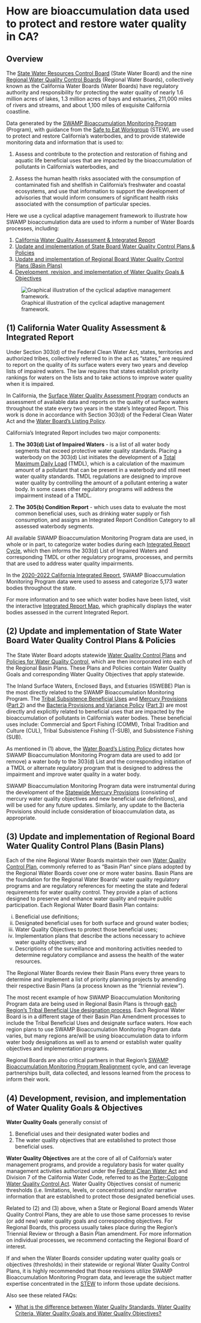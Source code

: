 # How are bioaccumulation data used to protect and restore water quality in CA?

## Overview

The [State Water Resources Control Board](https://www.waterboards.ca.gov/) (State Water Board) and the nine [Regional Water Quality Control Boards](https://www.waterboards.ca.gov/waterboards_map.html) (Regional Water Boards), collectively known as the California Water Boards (Water Boards) have regulatory authority and responsibility for protecting the water quality of nearly 1.6 million acres of lakes, 1.3 million acres of bays and estuaries, 211,000 miles of rivers and streams, and about 1,100 miles of exquisite California coastline. 

Data generated by the [SWAMP Bioaccumulation Monitoring Program](https://www.waterboards.ca.gov/water_issues/programs/swamp/bioaccumulation_monitoring.html) (Program), with guidance from the [Safe to Eat Workgroup](https://mywaterquality.ca.gov/monitoring_council/bioaccumulation_oversight_group/) (STEW), are used to protect and restore California's waterbodies, and to provide statewide monitoring data and information that is used to:

1.  Assess and contribute to the protection and restoration of fishing and aquatic life beneficial uses that are impacted by the bioaccumulation of pollutants in California's waterbodies, and

2.  Assess the human health risks associated with the consumption of contaminated fish and shellfish in California's freshwater and coastal ecosystems, and use that information to support the development of advisories that would inform consumers of significant health risks associated with the consumption of particular species.

Here we use a cyclical adaptive management framework to illustrate how SWAMP bioaccumulation data are used to inform a number of Water Boards processes, including: 

1.  [California Water Quality Assessment & Integrated Report](https://cawaterboarddatacenter.github.io/stew-faq/data-use-wq.html#california-water-quality-assessment-integrated-report)
2.  [Update and implementation of State Board Water Quality Control Plans & Policies](https://cawaterboarddatacenter.github.io/stew-faq/data-use-wq.html#update-and-implementation-of-state-water-board-water-quality-control-plans-policies)
3.  [Update and implementation of Regional Board Water Quality Control Plans (Basin Plans)](https://cawaterboarddatacenter.github.io/stew-faq/data-use-wq.html#update-and-implementation-of-regional-board-water-quality-control-plans-basin-plans)
4.  [Development, revision, and implementation of Water Quality Goals & Objectives](https://cawaterboarddatacenter.github.io/stew-faq/data-use-wq.html#development-revision-and-implementation-of-water-quality-goals-objectives)

![Graphical illustration of the cyclical adaptive management framework.](images/management-cycle.png){fig-alt="Graphical illustration of the cyclical adaptive management framework. Water Quality Objectives are at the center and are surrounded by five phases: monitor, assess, plan, implement, and adjust. Meaningful engagement with tribes and communities surrounds all phases. Example Water Boards processes are provided for each phase and are described in detail below."}

## (1) California Water Quality Assessment & Integrated Report

Under Section 303(d) of the Federal Clean Water Act, states, territories and authorized tribes, collectively referred to in the act as "states," are required to report on the quality of its surface waters every two years and develop lists of impaired waters. The law requires that states establish priority rankings for waters on the lists and to take actions to improve water quality when it is impaired.

In California, the [Surface Water Quality Assessment Program](https://www.waterboards.ca.gov/water_issues/programs/water_quality_assessment/) conducts an assessment of available data and reports on the quality of surface waters throughout the state every two years in the state's Integrated Report. This work is done in accordance with Section 303(d) of the Federal Clean Water Act and the [Water Board's Listing Policy](https://www.waterboards.ca.gov/water_issues/programs/tmdl/303d_listing.html). 

California's Integrated Report includes two major components:

1.  **The 303(d) List of Impaired Waters** - is a list of all water body segments that exceed protective water quality standards. Placing a waterbody on the 303(d) List initiates the development of a [Total Maximum Daily Load](https://www.waterboards.ca.gov/water_issues/programs/tmdl/) (TMDL), which is a calculation of the maximum amount of a pollutant that can be present in a waterbody and still meet water quality standards. TMDL regulations are designed to improve water quality by controlling the amount of a pollutant entering a water body. In some cases other regulatory programs will address the impairment instead of a TMDL.

2.  **The 305(b) Condition Report** - which uses data to evaluate the most common beneficial uses, such as drinking water supply or fish consumption, and assigns an Integrated Report Condition Category to all assessed waterbody segments. 

All available SWAMP Bioaccumulation Monitoring Program data are used, in whole or in part, to categorize water bodies during each [Integrated Report Cycle](https://www.waterboards.ca.gov/water_issues/programs/water_quality_assessment/integrated_report_cycles.html), which then informs the 303(d) List of Impaired Waters and corresponding TMDL or other regulatory programs, processes, and permits that are used to address water quality impairments. 

In the [2020-2022 California Integrated Report](https://www.waterboards.ca.gov/water_issues/programs/water_quality_assessment/2020_2022_integrated_report.html), SWAMP Bioaccumulation Monitoring Program data were used to assess and categorize 5,173 water bodies throughout the state.

For more information and to see which water bodies have been listed, visit the interactive [Integrated Report Map](https://gispublic.waterboards.ca.gov/portal/apps/webappviewer/index.html?id=6cca2a3a1815465599201266373cbb7b), which graphically displays the water bodies assessed in the current Integrated Report.

## (2) Update and implementation of State Water Board Water Quality Control Plans & Policies

The State Water Board adopts statewide [Water Quality Control Plans](https://www.waterboards.ca.gov/plans_policies/#plans) and [Policies for Water Quality Control](https://www.waterboards.ca.gov/plans_policies/#policies), which are then incorporated into each of the Regional Basin Plans. These Plans and Policies contain Water Quality Goals and corresponding Water Quality Objectives that apply statewide. 

The Inland Surface Waters, Enclosed Bays, and Estuaries (ISWEBE) Plan is the most directly related to the SWAMP Bioaccumulation Monitoring Program. The [Tribal Subsistence Beneficial Uses](https://www.waterboards.ca.gov/tribal_affairs/beneficial_uses.html) and [Mercury Provisions](https://www.waterboards.ca.gov/water_issues/programs/mercury/) ([Part 2](https://www.waterboards.ca.gov/water_issues/programs/mercury/docs/hg_prov_final.pdf)) and the [Bacteria Provisions and Variance Policy](https://www.waterboards.ca.gov/bacterialobjectives/) ([Part 3](https://www.waterboards.ca.gov/plans_policies/docs/bacteria.pdf)) are most directly and explicitly related to beneficial uses that are impacted by the bioaccumulation of pollutants in California's water bodies. These beneficial uses include: Commercial and Sport Fishing (COMM), Tribal Tradition and Culture (CUL), Tribal Subsistence Fishing (T-SUB), and Subsistence Fishing (SUB).

As mentioned in (1) above, the [Water Board's Listing Policy](https://www.waterboards.ca.gov/water_issues/programs/tmdl/303d_listing.html) dictates how SWAMP Bioaccumulation Monitoring Program data are used to add (or remove) a water body to the 303(d) List and the corresponding initiation of a TMDL or alternate regulatory program that is designed to address the impairment and improve water quality in a water body.  

SWAMP Bioaccumulation Monitoring Program data were instrumental during the development of the [Statewide Mercury Provisions](https://www.waterboards.ca.gov/water_issues/programs/mercury/) (consisting of mercury water quality objectives and new beneficial use definitions), and will be used for any future updates. Similarly, any update to the Bacteria Provisions should include consideration of bioaccumulation data, as appropriate.

## (3) Update and implementation of Regional Board Water Quality Control Plans (Basin Plans)

Each of the nine Regional Water Boards maintain their own [Water Quality Control Plan](https://www.waterboards.ca.gov/plans_policies/#plans), commonly referred to as "Basin Plan" since plans adopted by the Regional Water Boards cover one or more water basins. Basin Plans are the foundation for the Regional Water Boards' water quality regulatory programs and are regulatory references for meeting the state and federal requirements for water quality control. They provide a plan of actions designed to preserve and enhance water quality and require public participation. Each Regional Water Board Basin Plan contains:

i.  Beneficial use definitions;
ii. Designated beneficial uses for both surface and ground water bodies;
iii. Water Quality Objectives to protect those beneficial uses;
iv. Implementation plans that describe the actions necessary to achieve water quality objectives; and
v.  Descriptions of the surveillance and monitoring activities needed to determine regulatory compliance and assess the health of the water resources.

The Regional Water Boards review their Basin Plans every three years to determine and implement a list of priority planning projects by amending their respective Basin Plans (a process known as the "triennial review").

The most recent example of how SWAMP Bioaccumulation Monitoring Program data are being used in Regional Basin Plans is through [each Region's Tribal Beneficial Use designation process](https://www.waterboards.ca.gov/tribal_affairs/regional_tbu_updates.html). Each Regional Water Board is in a different stage of their Basin Plan Amendment processes to include the Tribal Beneficial Uses and designate surface waters. How each region plans to use SWAMP Bioaccumulation Monitoring Program data varies, but many regions are/will be using bioaccumulation data to inform water body designations as well as to amend or establish water quality objectives and implementation programs. 

Regional Boards are also critical partners in that Region's [SWAMP Bioaccumulation Monitoring Program Realignment](https://www.waterboards.ca.gov/water_issues/programs/swamp/bioaccumulation_monitoring/program_realignment.html) cycle, and can leverage partnerships built, data collected, and lessons learned from the process to inform their work.

## (4) Development, revision, and implementation of Water Quality Goals & Objectives

**Water Quality Goals** generally consist of

1.  Beneficial uses and their designated water bodies and
2.  The water quality objectives that are established to protect those beneficial uses.

**Water Quality Objectives** are at the core of all of California's water management programs, and provide a regulatory basis for water quality management activities authorized under the [Federal Clean Water Act](https://www.epa.gov/laws-regulations/summary-clean-water-act) and Division 7 of the California Water Code, referred to as the [Porter-Cologne Water Quality Control Act](http://www.waterboards.ca.gov/laws_regulations/docs/portercologne.pdf). Water Quality Objectives consist of numeric thresholds (i.e. limitations, levels, or concentrations) and/or narrative information that are established to protect those designated beneficial uses.

Related to (2) and (3) above, when a State or Regional Board amends Water Quality Control Plans, they are able to use those same processes to revise (or add new) water quality goals and corresponding objectives. For Regional Boards, this process usually takes place during the Region's Triennial Review or through a Basin Plan amendment. For more information on individual processes, we recommend contacting the Regional Board of interest.

If and when the Water Boards consider updating water quality goals or objectives (thresholds) in their statewide or regional Water Quality Control Plans, it is highly recommended that those revisions utilize SWAMP Bioaccumulation Monitoring Program data, and leverage the subject matter expertise concentrated in the [STEW](https://mywaterquality.ca.gov/monitoring_council/bioaccumulation_oversight_group/) to inform those update decisions. 

Also see these related FAQs:

-   [What is the difference between Water Quality Standards, Water Quality Criteria, Water Quality Goals and Water Quality Objectives?](https://cawaterboarddatacenter.github.io/stew-faq/other-faq/regs.html#what-is-the-difference-between-water-quality-standards-water-quality-criteria-water-quality-goals-and-water-quality-objectives)
